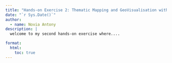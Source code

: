 ```yaml
---
title: "Hands-on Exercise 2: Thematic Mapping and GeoVisualisation with R"
date: "`r Sys.Date()`"
author:
  - name: Novia Antony
description: |
  welcome to my second hands-on exercise where....

format:
  html:
    toc: true
---
```

